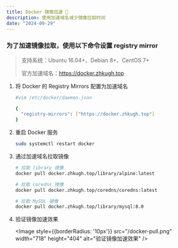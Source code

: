```yaml
---
title: Docker 镜像加速 🚀
description: 使用加速域名减少镜像拉取时间
date: "2024-09-29"
---
```


### 为了加速镜像拉取，使用以下命令设置 **registry mirror**

> 支持系统：Ubuntu 16.04+、Debian 8+、CentOS 7+
> 
> 官方加速域名：https://docker.zhkugh.top

1. 将 Docker 的 Registry Mirrors 配置为加速域名

   ```bash
   #vim /etc/docker/daemon.json
   
   {
     "registry-mirrors": ["https://docker.zhkugh.top"]
   }
   ```

2. 重启 Docker 服务

   ```bash
   sudo systemctl restart docker
   ```

3. 通过加速域名拉取镜像

   ```bash
   # 拉取 library 镜像
   docker pull docker.zhkugh.top/library/alpine:latest

   # 拉取 coredns 镜像
   docker pull docker.zhkugh.top/coredns/coredns:latest

   # 拉取 MySQL 镜像
   docker pull docker.zhkugh.top/library/mysql:8.0
   ```

4. 验证镜像加速效果

   <Image  style={{borderRadius: '10px'}} src="/docker-pull.png" width="718" height="404" alt="验证镜像加速效果" />

   
